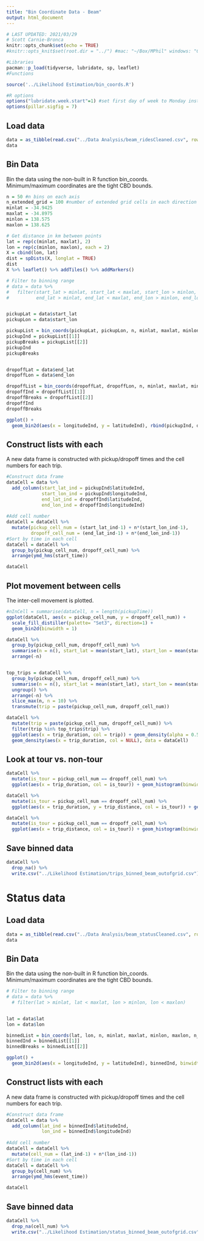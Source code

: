 ```yaml
---
title: "Bin Coordinate Data - Beam"
output: html_document
---
```


```r
# LAST UPDATED: 2021/03/29
# Scott Carnie-Bronca
knitr::opts_chunk$set(echo = TRUE)
#knitr::opts_knit$set(root.dir = "../") #mac: "~/Box/MPhil" windows: "C:/Users/Scott/Box/MPhil/"

#Libraries
pacman::p_load(tidyverse, lubridate, sp, leaflet)
#Functions

source('../Likelihood Estimation/bin_coords.R')

#R options
options("lubridate.week.start"=1) #set first day of week to Monday instead of Sunday
options(pillar.sigfig = 7)
```

## Load data

```r
data = as_tibble(read.csv("../Data Analysis/beam_ridesCleaned.csv", row.names = 1))
data
```

## Bin Data
Bin the data using the non-built in R function bin_coords. Minimum/maximum coordinates are the tight CBD bounds. 
```r
n = 50 #n bins on each axis
n_extended_grid = 100 #number of extended grid cells in each direction
minlat = -34.9425
maxlat = -34.8975
minlon = 138.575
maxlon = 138.625

# Get distance in km between points
lat = rep(c(minlat, maxlat), 2)
lon = rep(c(minlon, maxlon), each = 2)
X = cbind(lon, lat)
dist = spDists(X, longlat = TRUE)
dist
X %>% leaflet() %>% addTiles() %>% addMarkers()

# Filter to binning range
# data = data %>%
#   filter(start_lat > minlat, start_lat < maxlat, start_lon > minlon, start_lon < maxlon,
#          end_lat > minlat, end_lat < maxlat, end_lon > minlon, end_lon < maxlon)


pickupLat = data$start_lat
pickupLon = data$start_lon

pickupList = bin_coords(pickupLat, pickupLon, n, minlat, maxlat, minlon, maxlon, n_extended_grid)
pickupInd = pickupList[[1]]
pickupBreaks = pickupList[[2]]
pickupInd
pickupBreaks


dropoffLat = data$end_lat
dropoffLon = data$end_lon

dropoffList = bin_coords(dropoffLat, dropoffLon, n, minlat, maxlat, minlon, maxlon, n_extended_grid)
dropoffInd = dropoffList[[1]]
dropoffBreaks = dropoffList[[2]]
dropoffInd
dropoffBreaks

ggplot() +
  geom_bin2d(aes(x = longitudeInd, y = latitudeInd), rbind(pickupInd, dropoffInd), binwidth = 1)
```

## Construct lists with each
A new data frame is constructed with pickup/dropoff times and the cell numbers for each trip.
```r
#Construct data frame
dataCell = data %>%
  add_column(start_lat_ind = pickupInd$latitudeInd,
             start_lon_ind = pickupInd$longitudeInd,
             end_lat_ind = dropoffInd$latitudeInd,
             end_lon_ind = dropoffInd$longitudeInd)
                 
#Add cell number
dataCell = dataCell %>%
  mutate(pickup_cell_num = (start_lat_ind-1) + n*(start_lon_ind-1),
         dropoff_cell_num = (end_lat_ind-1) + n*(end_lon_ind-1))
#Sort by time in each cell
dataCell = dataCell %>%
  group_by(pickup_cell_num, dropoff_cell_num) %>%
  arrange(ymd_hms(start_time))

dataCell
```

## Plot movement between cells
The inter-cell movement is plotted. 
```r
#nInCell = summarise(dataCell, n = length(pickupTime))
ggplot(dataCell, aes(x = pickup_cell_num, y = dropoff_cell_num)) +
  scale_fill_distiller(palette= "Set3", direction=1) +
  geom_bin2d(binwidth = 1)

dataCell %>%
  group_by(pickup_cell_num, dropoff_cell_num) %>%
  summarise(n = n(), start_lat = mean(start_lat), start_lon = mean(start_lon), end_lat = mean(end_lat), end_lon = mean(end_lon)) %>% 
  arrange(-n)


top_trips = dataCell %>%
  group_by(pickup_cell_num, dropoff_cell_num) %>%
  summarise(n = n(), start_lat = mean(start_lat), start_lon = mean(start_lon), end_lat = mean(end_lat), end_lon = mean(end_lon)) %>% 
  ungroup() %>%
  arrange(-n) %>%
  slice_max(n, n = 10) %>%
  transmute(trip = paste(pickup_cell_num, dropoff_cell_num))

dataCell %>% 
  mutate(trip = paste(pickup_cell_num, dropoff_cell_num)) %>%
  filter(trip %in% top_trips$trip) %>%
  ggplot(aes(x = trip_duration, col = trip)) + geom_density(alpha = 0.5) +
  geom_density(aes(x = trip_duration, col = NULL), data = dataCell)
```

## Look at tour vs. non-tour
```r
dataCell %>%
  mutate(is_tour = pickup_cell_num == dropoff_cell_num) %>%
  ggplot(aes(x = trip_duration, col = is_tour)) + geom_histogram(binwidth = 60)

dataCell %>%
  mutate(is_tour = pickup_cell_num == dropoff_cell_num) %>%
  ggplot(aes(x = trip_duration, y = trip_distance, col = is_tour)) + geom_point()

dataCell %>%
  mutate(is_tour = pickup_cell_num == dropoff_cell_num) %>%
  ggplot(aes(x = trip_distance, col = is_tour)) + geom_histogram(binwidth = 20)
```

## Save binned data

```r
dataCell %>%
  drop_na() %>%
  write.csv("../Likelihood Estimation/trips_binned_beam_outofgrid.csv")
```


# Status data
## Load data

```r
data = as_tibble(read.csv("../Data Analysis/beam_statusCleaned.csv", row.names = 1))
data
```

## Bin Data
Bin the data using the non-built in R function bin_coords. Minimum/maximum coordinates are the tight CBD bounds. 
```r
# Filter to binning range
# data = data %>%
  # filter(lat > minlat, lat < maxlat, lon > minlon, lon < maxlon)


lat = data$lat
lon = data$lon

binnedList = bin_coords(lat, lon, n, minlat, maxlat, minlon, maxlon, n_extended_grid)
binnedInd = binnedList[[1]]
binnedBreaks = binnedList[[2]]

ggplot() +
  geom_bin2d(aes(x = longitudeInd, y = latitudeInd), binnedInd, binwidth = 1)
```

## Construct lists with each
A new data frame is constructed with pickup/dropoff times and the cell numbers for each trip.
```r
#Construct data frame
dataCell = data %>%
  add_column(lat_ind = binnedInd$latitudeInd,
             lon_ind = binnedInd$longitudeInd)
                 
#Add cell number
dataCell = dataCell %>%
  mutate(cell_num = (lat_ind-1) + n*(lon_ind-1))
#Sort by time in each cell
dataCell = dataCell %>%
  group_by(cell_num) %>%
  arrange(ymd_hms(event_time))

dataCell
```


## Save binned data

```r
dataCell %>%
  drop_na(cell_num) %>%
  write.csv("../Likelihood Estimation/status_binned_beam_outofgrid.csv")
```
